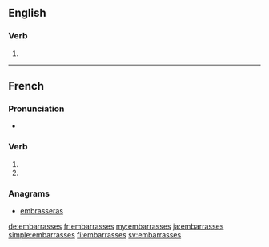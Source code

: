 {{also|embarrassés}}
==English==

===Verb===
{{head|en|verb form}}

# {{en-third-person singular of|embarrass}}

----

==French==

===Pronunciation===
* {{IPA|lang=fr|/ɑ̃.ba.ʁas/}}

===Verb===
{{fr-verb-form}}

# {{inflection of|embarrasser||2|s|pres|indc|lang=fr}}
# {{inflection of|embarrasser||2|s|pres|subj|lang=fr}}

===Anagrams===
* [[embrasseras#French|embrasseras]]

[[de:embarrasses]]
[[fr:embarrasses]]
[[my:embarrasses]]
[[ja:embarrasses]]
[[simple:embarrasses]]
[[fi:embarrasses]]
[[sv:embarrasses]]